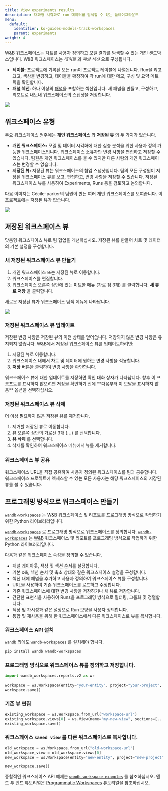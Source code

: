 ```yaml
---
title: View experiments results
description: 대화형 시각화로 run 데이터를 탐색할 수 있는 플레이그라운드
menu:
  default:
    identifier: ko-guides-models-track-workspaces
    parent: experiments
weight: 4
---
```


W&B 워크스페이스는 차트를 사용자 정의하고 모델 결과를 탐색할 수 있는 개인 샌드박스입니다. W&B 워크스페이스는 *테이블* 과 *패널 섹션* 으로 구성됩니다.

* **테이블**: 프로젝트에 기록된 모든 run이 프로젝트 테이블에 나열됩니다. Run을 켜고 끄고, 색상을 변경하고, 테이블을 확장하여 각 run에 대한 메모, 구성 및 요약 메트릭을 확인합니다.
* **패널 섹션**: 하나 이상의 [패널](/ko/guides/app/features/panels/)을 포함하는 섹션입니다. 새 패널을 만들고, 구성하고, 리포트로 내보내 워크스페이스의 스냅샷을 저장합니다.

<Frame>
    <img src="/images/app_ui/workspace_table_and_panels.png"  />
</Frame>

## 워크스페이스 유형
주요 워크스페이스 범주에는 **개인 워크스페이스** 와 **저장된 뷰** 의 두 가지가 있습니다.

* **개인 워크스페이스:** 모델 및 데이터 시각화에 대한 심층 분석을 위한 사용자 정의 가능한 워크스페이스입니다. 워크스페이스 소유자만 변경 사항을 편집하고 저장할 수 있습니다. 팀원은 개인 워크스페이스를 볼 수 있지만 다른 사람의 개인 워크스페이스는 변경할 수 없습니다.
* **저장된 뷰:** 저장된 뷰는 워크스페이스의 협업 스냅샷입니다. 팀의 모든 구성원이 저장된 워크스페이스 뷰를 보고, 편집하고, 변경 사항을 저장할 수 있습니다. 저장된 워크스페이스 뷰를 사용하여 Experiments, Runs 등을 검토하고 논의합니다.

다음 이미지는 Cécile-parker의 팀원이 만든 여러 개인 워크스페이스를 보여줍니다. 이 프로젝트에는 저장된 뷰가 없습니다.
<Frame>
    <img src="/images/app_ui/Menu_No_views.jpg"  />
</Frame>

## 저장된 워크스페이스 뷰
맞춤형 워크스페이스 뷰로 팀 협업을 개선하십시오. 저장된 뷰를 만들어 차트 및 데이터의 기본 설정을 구성합니다.

### 새 저장된 워크스페이스 뷰 만들기

1. 개인 워크스페이스 또는 저장된 뷰로 이동합니다.
2. 워크스페이스를 편집합니다.
3. 워크스페이스 오른쪽 상단에 있는 미트볼 메뉴 (가로 점 3개) 를 클릭합니다. **새 뷰로 저장** 을 클릭합니다.

새로운 저장된 뷰가 워크스페이스 탐색 메뉴에 나타납니다.

<Frame>
    <img src="/images/app_ui/Menu_Views.jpg"  />
</Frame>

### 저장된 워크스페이스 뷰 업데이트
저장된 변경 사항은 저장된 뷰의 이전 상태를 덮어씁니다. 저장되지 않은 변경 사항은 유지되지 않습니다. W&B에서 저장된 워크스페이스 뷰를 업데이트하려면:

1. 저장된 뷰로 이동합니다.
2. 워크스페이스 내에서 차트 및 데이터에 원하는 변경 사항을 적용합니다.
3. **저장** 버튼을 클릭하여 변경 사항을 확인합니다.

<Note>
워크스페이스 뷰에 대한 업데이트를 저장하면 확인 대화 상자가 나타납니다. 향후 이 프롬프트를 표시하지 않으려면 저장을 확인하기 전에 **다음부터 이 모달을 표시하지 않음** 옵션을 선택하십시오.
</Note>

### 저장된 워크스페이스 뷰 삭제
더 이상 필요하지 않은 저장된 뷰를 제거합니다.

1. 제거할 저장된 뷰로 이동합니다.
2. 뷰 오른쪽 상단의 가로선 3개 (**...**) 를 선택합니다.
3. **뷰 삭제** 를 선택합니다.
4. 삭제를 확인하여 워크스페이스 메뉴에서 뷰를 제거합니다.

### 워크스페이스 뷰 공유
워크스페이스 URL을 직접 공유하여 사용자 정의된 워크스페이스를 팀과 공유합니다. 워크스페이스 프로젝트에 엑세스할 수 있는 모든 사용자는 해당 워크스페이스의 저장된 뷰를 볼 수 있습니다.

## 프로그래밍 방식으로 워크스페이스 만들기

[`wandb-workspaces`](https://github.com/wandb/wandb-workspaces/tree/main) 는 [W&B](https://wandb.ai/) 워크스페이스 및 리포트를 프로그래밍 방식으로 작업하기 위한 Python 라이브러리입니다.

[`wandb-workspaces`](https://github.com/wandb/wandb-workspaces/tree/main) 로 프로그래밍 방식으로 워크스페이스를 정의합니다. [`wandb-workspaces`](https://github.com/wandb/wandb-workspaces/tree/main) 는 [W&B](https://wandb.ai/) 워크스페이스 및 리포트를 프로그래밍 방식으로 작업하기 위한 Python 라이브러리입니다.

다음과 같은 워크스페이스 속성을 정의할 수 있습니다.

* 패널 레이아웃, 색상 및 섹션 순서를 설정합니다.
* 기본 x축, 섹션 순서 및 축소 상태와 같은 워크스페이스 설정을 구성합니다.
* 섹션 내에 패널을 추가하고 사용자 정의하여 워크스페이스 뷰를 구성합니다.
* URL을 사용하여 기존 워크스페이스를 로드하고 수정합니다.
* 기존 워크스페이스에 대한 변경 사항을 저장하거나 새 뷰로 저장합니다.
* 간단한 표현식을 사용하여 Runs을 프로그래밍 방식으로 필터링, 그룹화 및 정렬합니다.
* 색상 및 가시성과 같은 설정으로 Run 모양을 사용자 정의합니다.
* 통합 및 재사용을 위해 한 워크스페이스에서 다른 워크스페이스로 뷰를 복사합니다.

### 워크스페이스 API 설치

`wandb` 외에도 `wandb-workspaces` 를 설치해야 합니다.

```bash
pip install wandb wandb-workspaces
```

### 프로그래밍 방식으로 워크스페이스 뷰를 정의하고 저장합니다.

```python
import wandb_workspaces.reports.v2 as wr

workspace = ws.Workspace(entity="your-entity", project="your-project", views=[...])
workspace.save()
```

### 기존 뷰 편집
```python
existing_workspace = ws.Workspace.from_url("workspace-url")
existing_workspace.views[0] = ws.View(name="my-new-view", sections=[...])
existing_workspace.save()
```

### 워크스페이스 `saved view` 를 다른 워크스페이스로 복사합니다.

```python
old_workspace = ws.Workspace.from_url("old-workspace-url")
old_workspace_view = old_workspace.views[0]
new_workspace = ws.Workspace(entity="new-entity", project="new-project", views=[old_workspace_view])

new_workspace.save()
```

종합적인 워크스페이스 API 예제는 [`wandb-workspace examples`](https://github.com/wandb/wandb-workspaces/tree/main/examples/workspaces) 를 참조하십시오. 엔드 투 엔드 튜토리얼은 [Programmatic Workspaces](/ko/tutorials/workspaces) 튜토리얼을 참조하십시오.
